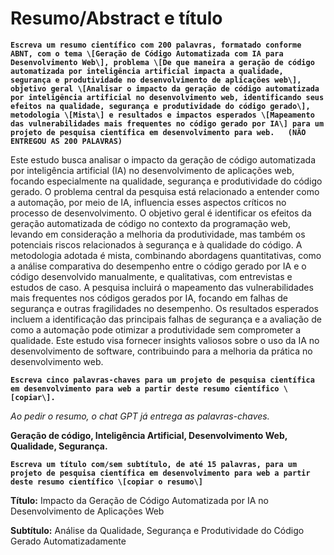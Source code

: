 # Resumo/Abstract e título

**`Escreva um resumo científico com 200 palavras, formatado conforme ABNT, com o tema \[Geração de Código Automatizada com IA para Desenvolvimento Web\], problema \[De que maneira a geração de código automatizada por inteligência artificial impacta a qualidade, segurança e produtividade no desenvolvimento de aplicações web\], objetivo geral \[Analisar o impacto da geração de código automatizada por inteligência artificial no desenvolvimento web, identificando seus efeitos na qualidade, segurança e produtividade do código gerado\], metodologia \[Mista\] e resultados e impactos esperados \[Mapeamento das vulnerabilidades mais frequentes no código gerado por IA\] para um projeto de pesquisa científica em desenvolvimento para web.   (NÃO ENTREGOU AS 200 PALAVRAS) `**

Este estudo busca analisar o impacto da geração de código automatizada por inteligência artificial (IA) no desenvolvimento de aplicações web, focando especialmente na qualidade, segurança e produtividade do código gerado. O problema central da pesquisa está relacionado a entender como a automação, por meio de IA, influencia esses aspectos críticos no processo de desenvolvimento. O objetivo geral é identificar os efeitos da geração automatizada de código no contexto da programação web, levando em consideração a melhoria da produtividade, mas também os potenciais riscos relacionados à segurança e à qualidade do código. A metodologia adotada é mista, combinando abordagens quantitativas, como a análise comparativa do desempenho entre o código gerado por IA e o código desenvolvido manualmente, e qualitativas, com entrevistas e estudos de caso. A pesquisa incluirá o mapeamento das vulnerabilidades mais frequentes nos códigos gerados por IA, focando em falhas de segurança e outras fragilidades no desempenho. Os resultados esperados incluem a identificação das principais falhas de segurança e a avaliação de como a automação pode otimizar a produtividade sem comprometer a qualidade. Este estudo visa fornecer insights valiosos sobre o uso da IA no desenvolvimento de software, contribuindo para a melhoria da prática no desenvolvimento web.

**`Escreva cinco palavras-chaves para um projeto de pesquisa científica em desenvolvimento para web a partir deste resumo científico \[copiar\].`**

*Ao pedir o resumo, o chat GPT já entrega as palavras-chaves.*

**Geração de código, Inteligência Artificial, Desenvolvimento Web, Qualidade, Segurança.**

**`Escreva um título com/sem subtítulo, de até 15 palavras, para um projeto de pesquisa científica em desenvolvimento para web a partir deste resumo científico \[copiar o resumo\]`**

**Título:** Impacto da Geração de Código Automatizada por IA no Desenvolvimento de Aplicações Web

**Subtítulo:** Análise da Qualidade, Segurança e Produtividade do Código Gerado Automatizadamente
